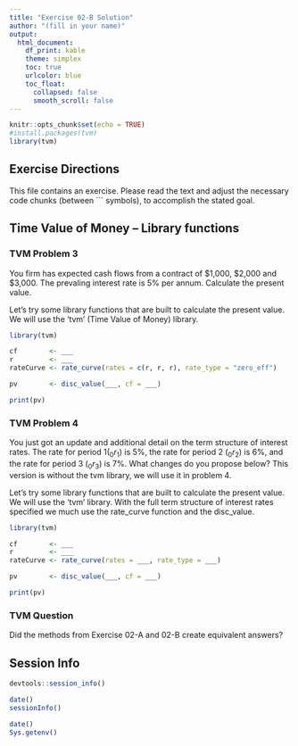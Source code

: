 ```yaml
---
title: "Exercise 02-B Solution"
author: "(fill in your name)"
output:
  html_document:
    df_print: kable
    theme: simplex
    toc: true
    urlcolor: blue
    toc_float:
      collapsed: false
      smooth_scroll: false
---
```


```r
knitr::opts_chunk$set(echo = TRUE)
#install.packages(tvm)
library(tvm)
```

## Exercise Directions

This file contains an exercise.  Please read the text and adjust the necessary code chunks (between \`\`\` symbols), to accomplish the stated goal.

## Time Value of Money -- Library functions

### TVM Problem 3

You firm has expected cash flows from a contract of \$1,000, \$2,000 and \$3,000. The prevaling interest rate is 5% per annum.  Calculate the present value.

Let's try some library functions that are built to calculate the present value.  We will use the 'tvm' (Time Value of Money) library.


```r
library(tvm)

cf        <- ___
r         <- ___ 
rateCurve <- rate_curve(rates = c(r, r, r), rate_type = "zero_eff")

pv        <- disc_value(___, cf = ___)

print(pv)

```


### TVM Problem 4

You just got an update and additional detail on the term structure of interest rates.  The rate for period 1($_0r_1$) is 5%, the rate for period 2 ($_0r_2$) is 6%, and the rate for period 3 ($_0r_3$) is 7%.  What changes do you propose below?  This version is without the tvm library, we will use it in problem 4.

Let's try some library functions that are built to calculate the present value.  We will use the 'tvm' library.  With the full term structure of interest rates specified we much use the rate_curve function and the disc_value.

```r
library(tvm)

cf        <- ___
r         <- ___
rateCurve <- rate_curve(rates = ___, rate_type = ___)

pv        <- disc_value(___, cf = ___)

print(pv)
```

### TVM Question

Did the methods from Exercise 02-A and 02-B create equivalent answers?


## Session Info

```r
devtools::session_info()
```

```r
date()
sessionInfo()
```

```r
date()
Sys.getenv()
```


